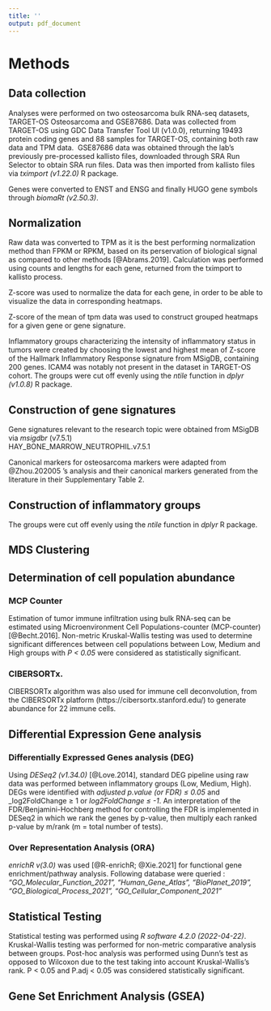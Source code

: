 ```yaml
---
title: ''
output: pdf_document
---
```


# Methods 


## Data collection

Analyses were performed on two osteosarcoma bulk RNA-seq datasets, TARGET-OS
Osteosarcoma and GSE87686. Data was collected from TARGET-OS using GDC Data
Transfer Tool UI (v1.0.0), returning 19493 protein coding genes and 88 samples
for TARGET-OS, containing both raw data and TPM data.\ 
GSE87686 data was
obtained through the lab's previously pre-processed kallisto files, downloaded
through SRA Run Selector to obtain SRA run files. Data was then imported from
kallisto files via _tximport (v1.22.0)_ R package.

Genes were converted to ENST and ENSG and finally HUGO gene symbols through _biomaRt (v2.50.3)_.



## Normalization
Raw data was converted to TPM as it is the best performing normalization method than FPKM or RPKM, based on its perservation of biological signal as compared to other methods [@Abrams.2019]. Calculation was performed using counts and lengths for each gene, returned from the tximport to kallisto process.

Z-score was used to normalize the data for each gene, in order to be able to visualize the data in corresponding heatmaps.

Z-score of the mean of tpm data was used to construct grouped heatmaps for a given gene or gene signature.


Inflammatory groups characterizing the intensity of inflammatory status in
tumors were created by choosing the lowest and highest mean of Z-score of the
Hallmark Inflammatory Response signature from MSigDB, containing 200 genes.
ICAM4 was notably not present in the dataset in TARGET-OS cohort. The groups
were cut off evenly using the _ntile_ function in _dplyr (v1.0.8)_ R package.








## Construction of gene signatures
Gene signatures relevant to the research topic were obtained from MSigDB via _msigdbr_ (v7.5.1)  
HAY_BONE_MARROW_NEUTROPHIL.v7.5.1 

Canonical markers for osteosarcoma markers were adapted from @Zhou.202005 's analysis and their canonical markers generated from the literature in their Supplementary Table 2.

## Construction of inflammatory groups
The groups were cut off evenly using the _ntile_ function in _dplyr_ R package.


## MDS Clustering



## Determination of cell population abundance

### MCP Counter
Estimation of tumor immune infiltration using bulk RNA-seq can be estimated using Microenvironment Cell Populations-counter (MCP-counter) [@Becht.2016]. Non-metric Kruskal-Wallis testing was used to determine significant differences between cell populations between Low, Medium and High groups with _P < 0.05_ were considered as statistically significant.




### CIBERSORTx.
CIBERSORTx algorithm was also used for immune cell deconvolution, from the CIBERSORTx platform (https://cibersortx.stanford.edu/) to generate abundance for 22 immune cells.

## Differential Expression Gene analysis

### Differentially Expressed Genes analysis (DEG)
Using _DESeq2 (v1.34.0)_ [@Love.2014], standard DEG pipeline using raw data was performed between inflammatory groups (Low, Medium, High). DEGs were identified with _adjusted p.value (or FDR) $\le$ 0.05_ and _log2FoldChange $\ge$ 1 or _log2FoldChange $\le$ -1_. An interpretation of the FDR/Benjamini-Hochberg method for controlling the FDR is implemented in DESeq2 in which we rank the genes by p-value, then multiply each ranked p-value by m/rank (m = total number of tests).


### Over Representation Analysis (ORA)

_enrichR v(3.0)_ was used [@R-enrichR; @Xie.2021] for functional gene enrichment/pathway analysis. Following database were queried : _"GO_Molecular_Function_2021", "Human_Gene_Atlas", "BioPlanet_2019", "GO_Biological_Process_2021", "GO_Cellular_Component_2021"_

## Statistical Testing
Statistical testing was performed using _R software 4.2.0 (2022-04-22)_. Kruskal-Wallis testing was performed for non-metric comparative analysis between groups. Post-hoc analysis was performed using Dunn's test as opposed to Wilcoxon due to the test taking into account Kruskal-Wallis's rank. P < 0.05 and P.adj < 0.05 was considered statistically significant.

## Gene Set Enrichment Analysis (GSEA)

\newpage
